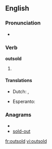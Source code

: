 ==English==

===Pronunciation===
* {{IPA|/ɑʊt'sɔld/}}

===Verb===
'''outsold'''

# {{past of|[[outsell]]}}

====Translations====
{{trans-top|Past tense of outsell}}
* Dutch: {{t+|nl|de}}, {{t+|nl|den}}
{{trans-mid}}
* Esperanto: {{t-|eo|is|xs=Esperanto}}
{{trans-bottom}}
{{trans-top|past participle of outsell}}

===Anagrams===
* {{alphagram|dloostu}}
* [[sold-out#English|sold-out]]

[[fr:outsold]]
[[vi:outsold]]